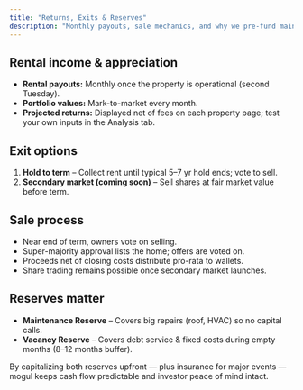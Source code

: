 ```yaml
---
title: "Returns, Exits & Reserves"
description: "Monthly payouts, sale mechanics, and why we pre-fund maintenance + vacancy buffers."
---
```


## Rental income & appreciation

- **Rental payouts:** Monthly once the property is operational (second Tuesday).  
- **Portfolio values:** Mark-to-market every month.  
- **Projected returns:** Displayed net of fees on each property page; test your own inputs in the Analysis tab.

## Exit options

1. **Hold to term** – Collect rent until typical 5–7 yr hold ends; vote to sell.  
2. **Secondary market (coming soon)** – Sell shares at fair market value before term.

## Sale process

- Near end of term, owners vote on selling.  
- Super-majority approval lists the home; offers are voted on.  
- Proceeds net of closing costs distribute pro-rata to wallets.  
- Share trading remains possible once secondary market launches.

## Reserves matter

- **Maintenance Reserve** – Covers big repairs (roof, HVAC) so no capital calls.  
- **Vacancy Reserve** – Covers debt service & fixed costs during empty months (8–12 months buffer).  

By capitalizing both reserves upfront — plus insurance for major events — mogul keeps cash flow predictable and investor peace of mind intact.